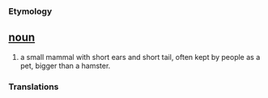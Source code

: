 === Etymology ===

== [[noun]] ==
#a small mammal with short ears and short tail, often kept by people as a pet, bigger than a hamster.

=== Translations ===
